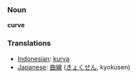 === Noun ===
'''curve'''

=== Translations ===
*[[Indonesian]]: [[kurva]]
*[[Japanese]]: [[曲線]] ([[きょくせん]], kyokusen)